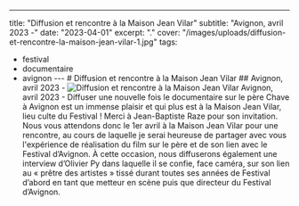 ---
title: "Diffusion et rencontre à la Maison Jean Vilar"
subtitle: "Avignon, avril 2023 -"
date: "2023-04-01"
excerpt: "."
cover: "/images/uploads/diffusion-et-rencontre-la-maison-jean-vilar-1.jpg"
tags:
  - festival
  - documentaire
  - avignon
--- # Diffusion et rencontre à la Maison Jean Vilar ## Avignon, avril 2023 - ![Diffusion et rencontre à la Maison Jean Vilar](/images/uploads/diffusion-et-rencontre-la-maison-jean-vilar-1.jpg) Avignon, avril 2023 - Diffuser une nouvelle fois le documentaire sur le père Chave à Avignon est un immense plaisir et qui plus est à la Maison Jean Vilar, lieu culte du Festival ! Merci à Jean-Baptiste Raze pour son invitation. Nous vous attendons donc le 1er avril à la Maison Jean Vilar pour une rencontre, au cours de laquelle je serai heureuse de partager avec vous l'expérience de réalisation du film sur le père et de son lien avec le Festival d’Avignon. À cette occasion, nous diffuserons également une interview d’Olivier Py dans laquelle il se confie, face caméra, sur son lien au « prêtre des artistes » tissé durant toutes ses années de Festival d’abord en tant que metteur en scène puis que directeur du Festival d’Avignon.